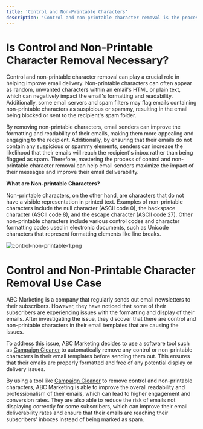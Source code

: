 ```yaml
---
title: 'Control and Non-Printable Characters'
description: 'Control and non-printable character removal is the process of removing non-printable characters from a text document.'
---
```


# Is Control and Non-Printable Character Removal Necessary?
Control and non-printable character removal can play a crucial role in helping improve email delivery. Non-printable characters can often appear as random, unwanted characters within an email's HTML or plain text, which can negatively impact the email's formatting and readability. Additionally, some email servers and spam filters may flag emails containing non-printable characters as suspicious or spammy, resulting in the email being blocked or sent to the recipient's spam folder.

By removing non-printable characters, email senders can improve the formatting and readability of their emails, making them more appealing and engaging to the recipient. Additionally, by ensuring that their emails do not contain any suspicious or spammy elements, senders can increase the likelihood that their emails will reach the recipient's inbox rather than being flagged as spam. Therefore, mastering the process of control and non-printable character removal can help email senders maximize the impact of their messages and improve their email deliverability.

**What are Non-printable Characters?**

Non-printable characters, on the other hand, are characters that do not have a visible representation in printed text. Examples of non-printable characters include the null character (ASCII code 0), the backspace character (ASCII code 8), and the escape character (ASCII code 27). Other non-printable characters include various control codes and character formatting codes used in electronic documents, such as Unicode characters that represent formatting elements like line breaks.

![control-non-printable-1.png](/images/control-non-printable-1.png)

# Control and Non-Printable Character Removal Use Case

<note>
ABC Marketing is a company that regularly sends out email newsletters to their subscribers. However, they have noticed that some of their subscribers are experiencing issues with the formatting and display of their emails. After investigating the issue, they discover that there are control and non-printable characters in their email templates that are causing the issues.
 
To address this issue, ABC Marketing decides to use a software tool such as [Campaign Cleaner](https://campaigncleaner.com) to automatically remove any control or non-printable characters in their email templates before sending them out. This ensures that their emails are properly formatted and free of any potential display or delivery issues.
 
By using a tool like [Campaign Cleaner](https://campaigncleaner.com) to remove control and non-printable characters, ABC Marketing is able to improve the overall readability and professionalism of their emails, which can lead to higher engagement and conversion rates. They are also able to reduce the risk of emails not displaying correctly for some subscribers, which can improve their email deliverability rates and ensure that their emails are reaching their subscribers' inboxes instead of being marked as spam.
</note>